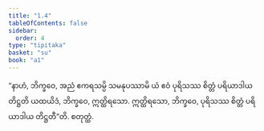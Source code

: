 ```yaml
---
title: "1.4"
tableOfContents: false
sidebar:
  order: 4
type: "tipitaka"
basket: "su"
book: "a1"
---
```



<DynamicBreadcrumb />

<Division number="4" book="a1" e="ch" v="15" p="1">

<Paragraph number="9" book="a1">
“နာဟံ, ဘိက္ခဝေ, အညံ ဧကရသမ္ပိ သမနုပဿာမိ ယံ ဧဝံ ပုရိသဿ စိတ္တံ ပရိယာဒါယ တိဋ္ဌတိ ယထယိဒံ, ဘိက္ခဝေ, ဣတ္ထိရသော. ဣတ္ထိရသော, ဘိက္ခဝေ, ပုရိသဿ စိတ္တံ ပရိယာဒါယ တိဋ္ဌတီ”တိ.

</Paragraph>
</Division>

<Paragraph number="10" type="center" book="a1">
စတုတ္ထံ.
</Paragraph>